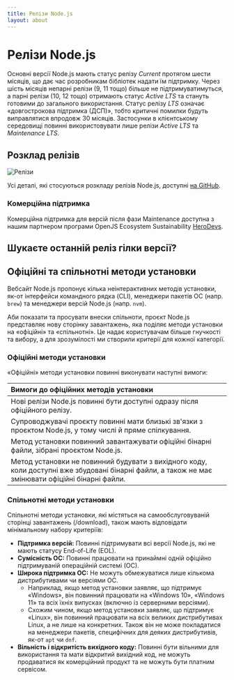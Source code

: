 ```yaml
---
title: Релізи Node.js
layout: about
---
```


# Релізи Node.js

Основні версії Node.js мають статус релізу _Current_ протягом шести місяців, що дає час розробникам бібліотек надати їм підтримку.
Через шість місяців непарні релізи (9, 11 тощо) більше не підтримуватимуться, а парні релізи (10, 12 тощо) отримають статус _Active LTS_ та стануть готовими до загального використання.
Статус релізу _LTS_ означає «довгострокова підтримка (ДСП)», тобто критичні помилки будуть виправлятися впродовж 30 місяців.
Застосунки в клієнтському середовищі повинні використовувати лише релізи _Active LTS_ та _Maintenance LTS_.

## Розклад релізів

![Релізи](https://raw.githubusercontent.com/nodejs/Release/main/schedule.svg?sanitize=true)

Усі деталі, які стосуються розкладу релізів Node.js, доступні [на GitHub](https://github.com/nodejs/release#release-schedule).

### Комерційна підтримка

Комерційна підтримка для версій після фази Maintenance доступна з нашим партнером програми OpenJS Ecosystem Sustainability [HeroDevs](https://www.herodevs.com/support/node-nes?utm_source=NodeJS+&utm_medium=Link&utm_campaign=Version_support_page).

## Шукаєте останній реліз гілки версії?

<DownloadReleasesTable />

## Офіційні та спільнотні методи установки

Вебсайт Node.js пропонує кілька неінтерактивних методів установки, як-от інтерфейси командного рядка (CLI), менеджери пакетів ОС (напр. `brew`) та менеджери версій Node.js (напр. `nvm`).

Аби показати та просувати внески спільноти, проєкт Node.js представляє нову сторінку завантажень, яка поділяє методи установки на «офіційні» та «спільнотні». Це надає користувачам більше гнучкості та вибору, а для зрозумілості ми створили критерії для кожної категорії.

### Офіційні методи установки

«Офіційні» методи установки повинні виконувати наступні вимоги:

| Вимоги до офіційних методів установки                                                                                                              |
| :------------------------------------------------------------------------------------------------------------------------------------------------- |
| Нові релізи Node.js повинні бути доступні одразу після офіційного релізу.                                                                          |
| Супроводжувачі проєкту повинні мати близькі зв'язки з проєктом Node.js, у тому числі й пряме спілкування.                                          |
| Метод установки повинний завантажувати офіційні бінарні файли, зібрані проєктом Node.js.                                                           |
| Метод установки не повинний будувати з вихідного коду, коли доступні вже збудовані бінарні файли, а також не має змінювати офіційні бінарні файли. |

### Спільнотні методи установки

Спільнотні методи установки, які містяться на самообслуговуваній сторінці завантажень (/download), також мають відповідати мінімальному набору критеріїв:

- **Підтримка версій:** Повинні підтримувати всі версії Node.js, які не мають статусу End-of-Life (EOL).
- **Сумісність ОС:** Повинні працювати на принаймні одній офіційно підтримуваній операційній системі (ОС).
- **Широка підтримка ОС:** Не можуть обмежуватися лише кількома дистрибутивами чи версіями ОС.
  - Наприклад, якщо метод установки заявляє, що підтримує «Windows», він повинний працювати на «Windows 10», «Windows 11» та всіх їхніх випусках (включно із серверними версіями).
  - Схожим чином, якщо метод установки заявляє, що підтримує «Linux», він повинний працювати на всіх великих дистрибутивах Linux, а не лише на конкретних. Також він не може покладатися на менеджери пакетів, специфічних для деяких дистрибутивів, як-от `apt` чи `dnf`.
- **Вільність і відкритість вихідного коду:** Повинні бути вільними для використання та мати відкритий вихідний код, не можуть продаватися як комерційний продукт та не можуть бути платним сервісом.
